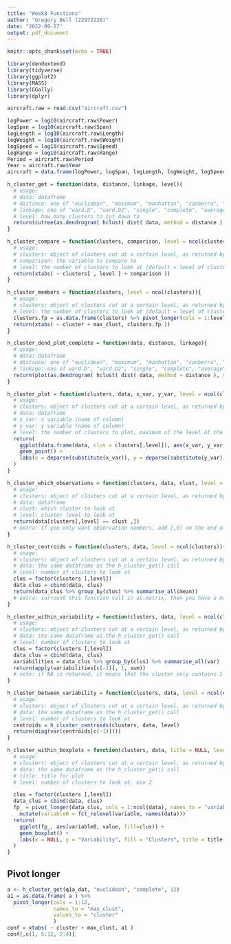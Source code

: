 ```yaml
---
title: "Week8 Functions"
author: "Gregory Bell (22973228)"
date: "2022-09-27"
output: pdf_document
---
```


```r
knitr::opts_chunk$set(echo = TRUE)
```

```r
library(dendextend)
library(tidyverse)
library(ggplot2)
library(MASS)
library(GGally)
library(dplyr)
```

```r
aircraft.raw = read.csv("aircraft.csv")

logPower = log10(aircraft.raw$Power)
logSpan = log10(aircraft.raw$Span)
logLength = log10(aircraft.raw$Length)
logWeight = log10(aircraft.raw$Weight)
logSpeed = log10(aircraft.raw$Speed)
logRange = log10(aircraft.raw$Range)
Period = aircraft.raw$Period
Year = aircraft.raw$Year
aircraft = data.frame(logPower, logSpan, logLength, logWeight, logSpeed, logRange, Period, Year)
```

```r
h_cluster_get = function(data, distance, linkage, level){
  # usage:
  # data: dataframe
  # distance: one of "euclidean", "maximum", "manhattan", "canberra", "binary" or "minkowski" (as a string)
  # linkage: one of "ward.D", "ward.D2", "single", "complete", "average", "mcquitty", "median" or "centroid" (as a string)
  # level: how many clusters to cut down to
  return(cutree(as.dendrogram( hclust( dist( data, method = distance ), method = linkage )), k=1:level))
}
```

```r
h_cluster_compare = function(clusters, comparison, level = ncol(clusters)){
  # usage:
  # clusters: object of clusters cut at a certain level, as returned by h_cluster_get()
  # comparison: the variable to compare to
  # level: the number of clusters to look at (default = level of clusters object)
  return(xtabs( ~ clusters[ , level ] + comparison ))
}
```

```r
h_cluster_members = function(clusters, level = ncol(clusters)){
  # usage:
  # clusters: object of clusters cut at a certain level, as returned by h_cluster_get()
  # level: the number of clusters to look at (default = level of clusters object)
  clusters.fp = as.data.frame(clusters) %>% pivot_longer(cols = 1:level, names_to = "max_clust", values_to = "cluster")
  return(xtabs( ~ cluster + max_clust, clusters.fp ))
}
```

```r
h_cluster_dend_plot_complete = function(data, distance, linkage){
  # usage:
  # data: dataframe
  # distance: one of "euclidean", "maximum", "manhattan", "canberra", "binary" or "minkowski" (as a string)
  # linkage: one of ward.D", "ward.D2", "single", "complete", "average", "mcquitty", "median" or "centroid" (as a string)
  return(plot(as.dendrogram( hclust( dist( data, method = distance ), method = linkage ))))
}
```

```r
h_cluster_plot = function(clusters, data, x_var, y_var, level = ncol(clusters)){
  # usage:
  # clusters: object of clusters cut at a certain level, as returned by h_cluster_get()
  # data: dataframe
  # x_var: x variable (name of column)
  # y_var: y variable (name of column)
  # level: the number of clusters to plot, maximum of the level of the h_cluster_get() call, default: max clusters
  return(
    ggplot(data.frame(data, clus = clusters[,level]), aes(x_var, y_var, colour = factor(clus))) +
    geom_point() +
    labs(x = deparse(substitute(x_var)), y = deparse(substitute(y_var)), colour = "Cluster")
  )
}
```

```r
h_cluster_which_observations = function(clusters, data, clust, level = ncol(clusters)){
  # usage:
  # clusters: object of clusters cut at a certain level, as returned by h_cluster_get()
  # data: dataframe
  # clust: which cluster to look at
  # level: cluster level to look at
  return(data[clusters[,level] == clust ,])
  # extra: if you only want observation numbers, add [,0] on the end of the call to this function
}
```

```r
h_cluster_centroids = function(clusters, data, level = ncol(clusters)){
  # usage:
  # clusters: object of clusters cut at a certain level, as returned by h_cluster_get()
  # data: the same dataframe as the h_cluster_get() call
  # level: number of clusters to look at
  clus = factor(clusters [,level])
  data_clus = cbind(data, clus)
  return(data_clus %>% group_by(clus) %>% summarise_all(mean))
  # extra: surround this function call in as.matrix, then you have a matrix of the centroids
}
```

```r
h_cluster_within_variability = function(clusters, data, level = ncol(clusters)){
  # usage:
  # clusters: object of clusters cut at a certain level, as returned by h_cluster_get()
  # data: the same dataframe as the h_cluster_get() call
  # level: number of clusters to look at
  clus = factor(clusters [,level])
  data_clus = cbind(data, clus)
  variabilities = data_clus %>% group_by(clus) %>% summarise_all(var)
  return(apply(variabilities[c(-1)], 1, sum))
  # note: if NA is returned, it means that the cluster only contains 1 observation, so the within variability is 0
}
```

```r
h_cluster_between_variability = function(clusters, data, level = ncol(clusters)){
  # usage:
  # clusters: object of clusters cut at a certain level, as returned by h_cluster_get()
  # data: the same dataframe as the h_cluster_get() call
  # level: number of clusters to look at
  centroids = h_cluster_centroids(clusters, data, level)
  return(diag(var(centroids[c(-1)])))
}
```

```r
h_cluster_within_boxplots = function(clusters, data, title = NULL, level = ncol(clusters)){
  # usage:
  # clusters: object of clusters cut at a certain level, as returned by h_cluster_get()
  # data: the same dataframe as the h_cluster_get() call
  # title: title for plot
  # level: number of clusters to look at, min 2

  clus = factor(clusters [,level])
  data_clus = cbind(data, clus)
  fp_ = pivot_longer(data_clus, cols = 1:ncol(data), names_to = "variable") %>%
    mutate(variable0 = fct_relevel(variable, names(data)))
  return(
    ggplot(fp_, aes(variable0, value, fill=clus)) +
    geom_boxplot() +
    labs(x = NULL, y = "Variability", fill = "Clusters", title = title)
  )
}
```

## Pivot longer
```r
a <- h_cluster_get(q1a_dat, "euclidean", "complete", 12)
a1 = as.data.frame( a ) %>%
  pivot_longer(cols = 1:12,
               names_to = "max_clust",
               values_to = "cluster"
               )
conf = xtabs( ~ cluster + max_clust, a1 )
conf[,c(1, 5:12, 2:4)]
```









